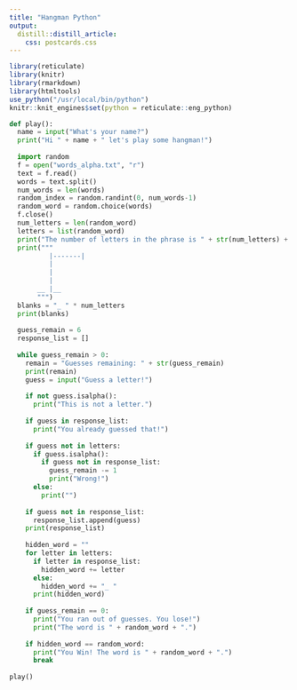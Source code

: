 ```yaml
---
title: "Hangman Python"
output:
  distill::distill_article:
    css: postcards.css
---
```


```r
library(reticulate)
library(knitr)
library(rmarkdown)
library(htmltools)
use_python("/usr/local/bin/python")
knitr::knit_engines$set(python = reticulate::eng_python)
```


```python
def play():
  name = input("What's your name?")
  print("Hi " + name + " let's play some hangman!")
  
  import random
  f = open("words_alpha.txt", "r")
  text = f.read()
  words = text.split()
  num_words = len(words)
  random_index = random.randint(0, num_words-1)
  random_word = random.choice(words)
  f.close()
  num_letters = len(random_word)
  letters = list(random_word)
  print("The number of letters in the phrase is " + str(num_letters) + ".")
  print("""
          |-------|
          |
          |
          |
       __ |__
       """)
  blanks = "_ " * num_letters
  print(blanks)
  
  guess_remain = 6
  response_list = []
  
  while guess_remain > 0:
    remain = "Guesses remaining: " + str(guess_remain)
    print(remain)
    guess = input("Guess a letter!")
    
    if not guess.isalpha():
      print("This is not a letter.")
    
    if guess in response_list:
      print("You already guessed that!")
    
    if guess not in letters:
      if guess.isalpha():
        if guess not in response_list:
          guess_remain -= 1
          print("Wrong!")
      else:
        print("")
        
    if guess not in response_list:
      response_list.append(guess)
    print(response_list)
    
    hidden_word = ""
    for letter in letters: 
      if letter in response_list:
        hidden_word += letter
      else:
        hidden_word += "_ "
      print(hidden_word)
      
    if guess_remain == 0:
      print("You ran out of guesses. You lose!")
      print("The word is " + random_word + ".")
      
    if hidden_word == random_word:
      print("You Win! The word is " + random_word + ".")
      break
    
play()
```

